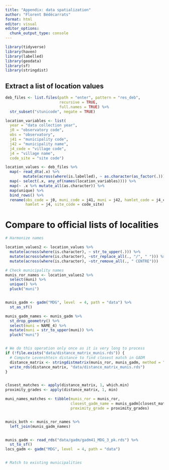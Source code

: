 ```yaml
---
title: "Appendix: data spatialization"
author: "Florent Bédécarrats"
format: html
editor: visual
editor_options: 
  chunk_output_type: console
---
```


```r
library(tidyverse)
library(haven)
library(labelled)
library(geodata)
library(sf)
library(stringdist)
```

## Extract a list of location values

```r
deb_files <- list.files(path = "enter", pattern = "res_deb", 
                        recursive = TRUE, 
                        full.names = TRUE) %>%
  str_subset("stunicode", negate = TRUE) 

location_variables <- list(
  year = "data collection year",
  j0 = "observatory code",
  obs = "observatory",
  j41 = "municipality code",
  j42 = "municipality name",
  j4_code = "village code",
  j4 = "village name",
  code_site = "site code")

location_values <- deb_files %>%
  map(~ read_dta(.x) %>%
        mutate(across(where(is.labelled), ~ as.character(as_factor(.))))) %>%
  map(~ select(.x, any_of(names(location_variables)))) %>%
  map(~ .x %>% mutate_all(as.character)) %>%
  map(unique) %>%
  bind_rows() %>%
  rename(obs_code = j0, muni_code = j41, muni = j42, hamlet_code = j4_code,
         hamlet = j4, site_code = code_site)
```

# Compare to official lists of localities

```r


# Harmonize names

location_values2 <- location_values %>%
  mutate(across(where(is.character), ~ str_to_upper(.))) %>%
  mutate(across(where(is.character), ~str_replace_all(., "/", " "))) %>%
  mutate(across(where(is.character), ~str_remove_all(., " CENTRE")))

# Check municipality names
munis_ror_names <- location_values2 %>%
  select(muni) %>%
  unique() %>%
  pluck("muni")


munis_gadm <- gadm("MDG", level  = 4, path = "data") %>%
  st_as_sf()

munis_gadm_names <- munis_gadm %>%
  st_drop_geometry() %>%
  select(muni = NAME_4) %>%
  mutate(muni = str_to_upper(muni)) %>%
  pluck("muni")


# We do this operation only once as it is very long to process
if (!file.exists("data/distance_matrix_munis.rds")) {
  # Compute Levenshtein distance to find closest match in GADM
  distance_matrix <- stringdistmatrix(munis_ror, munis_gadm, method = "lv")
  write_rds(distance_matrix, "data/distance_matrix_munis.rds")
}


closest_matches <- apply(distance_matrix, 1, which.min)
proximity_grades <- apply(distance_matrix, 1, min)

muni_names_matches <- tibble(munis_ror = munis_ror,
                             closest_gadm_name = munis_gadm[closest_matches],
                             proximity_grade = proximity_grades)


munis_both <- munis_ror_names %>%
  left_join(munis_gadm_names)


munis_gadm <- read_rds("data/gadm/gadm41_MDG_3_pk.rds") %>%
  st_to_sf()
locs_gadm <- gadm("MDG", level  = 4, path = "data")


# Match to existing municipalities
```
